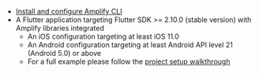 - [Install and configure Amplify CLI](https://docs.amplify.aws/cli/start/install)
- A Flutter application targeting Flutter SDK >= 2.10.0 (stable version) with Amplify libraries integrated
  - An iOS configuration targeting at least iOS 11.0
  - An Android configuration targeting at least Android API level 21 (Android 5.0) or above
  - For a full example please follow the [project setup walkthrough](/lib-v1/project-setup/create-application)
